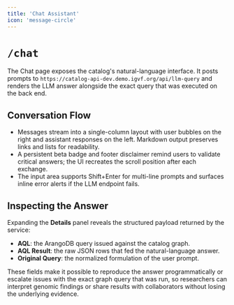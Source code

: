 ```yaml
---
title: 'Chat Assistant'
icon: 'message-circle'
---
```


# `/chat`

The Chat page exposes the catalog's natural-language interface. It posts prompts to `https://catalog-api-dev.demo.igvf.org/api/llm-query` and renders the LLM answer alongside the exact query that was executed on the back end.

## Conversation Flow
- Messages stream into a single-column layout with user bubbles on the right and assistant responses on the left. Markdown output preserves links and lists for readability.
- A persistent beta badge and footer disclaimer remind users to validate critical answers; the UI recreates the scroll position after each exchange.
- The input area supports Shift+Enter for multi-line prompts and surfaces inline error alerts if the LLM endpoint fails.

## Inspecting the Answer
Expanding the **Details** panel reveals the structured payload returned by the service:
- **AQL**: the ArangoDB query issued against the catalog graph.
- **AQL Result**: the raw JSON rows that fed the natural-language answer.
- **Original Query**: the normalized formulation of the user prompt.

These fields make it possible to reproduce the answer programmatically or escalate issues with the exact graph query that was run, so researchers can interpret genomic findings or share results with collaborators without losing the underlying evidence.
